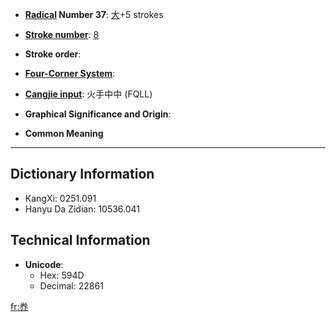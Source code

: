* '''[[Wiktionary:Chinese radical index| Radical]] Number 37''': [[Wiktionary:Chinese radical index 大|大]]+5 strokes

* '''[[Wiktionary:Chinese total strokes index|Stroke number]]''': [[Wiktionary:Chinese total strokes index 8|8]]

* '''Stroke order''': 

* '''[[Wiktionary:Chinese four corner index|Four-Corner System]]''': 

* '''[[Wiktionary:Chinese Cangjie index|Cangjie input]]''': 火手中中 (FQLL)

* '''Graphical Significance and Origin''': 

* '''Common Meaning'''

----

== Dictionary Information ==

* KangXi: 0251.091
* Hanyu Da Zidian: 10536.041

== Technical Information ==

* '''Unicode''':
** Hex: 594D
** Decimal: 22861

[[fr:奍]]